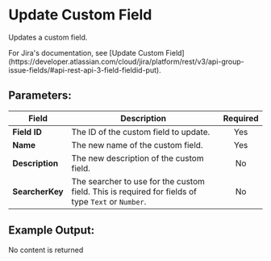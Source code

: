 
# Update Custom Field

Updates a custom field.

<Callout type="info">
	For Jira's documentation, see [Update Custom Field](https://developer.atlassian.com/cloud/jira/platform/rest/v3/api-group-issue-fields/#api-rest-api-3-field-fieldid-put).
</Callout>

## Parameters:

| Field           | Description                                                                                       | Required |
| --------------- | ------------------------------------------------------------------------------------------------- | :------: |
| **Field ID**    | The ID of the custom field to update.                                                             |   Yes    |
| **Name**        | The new name of the custom field.                                                                 |   Yes    |
| **Description** | The new description of the custom field.                                                          |    No    |
| **SearcherKey** | The searcher to use for the custom field. This is required for fields of type `Text` or `Number`. |    No    |

## Example Output:
No content is returned 
